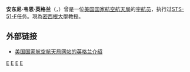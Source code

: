 {{宇航员信息框
| 姓名                  = 安东尼·韦恩·英格兰
| 照片                  = AnthonyWEngland.jpg
| 标题                  = 美国国家航空航天局宇航员
| 国籍                  = {{flagicon|USA}} [[美国|美国]]
| 状态                  = 已退役
| 出生日期          = 1942年5月15日
| 出生地点          = {{flagicon|USA}} [[印第安纳州|印第安纳州]]，[[印第安納波利斯|印第安納波利斯]]
| 之前职业          = [[地球化学|地球化学家]]
| 军阶                  = 
| 选择                  = [[第六组宇航员|第六组宇航员]]
| 太空时间          = 7天22小时45分钟
| 任务                  = [[STS-51-F|STS-51-F]]
| 任务徽章          = [[File:Sts-51-f-patch.png|30px]]
|}}

'''安东尼·韦恩·英格兰'''（{{lang|en|'''Anthony Wayne England'''}}，{{bd|1942年|5月15日|catIdx=E}}）曾是一位[[美国国家航空航天局|美国国家航空航天局]]的[[宇航员|宇航员]]，执行过[[STS-51-F|STS-51-F]]任务。現為[[密西根大學|密西根大學]]教授。

==外部链接==
*{{En icon}}[https://web.archive.org/web/20130927193607/http://www.jsc.nasa.gov/Bios/htmlbios/england-aw.html 美国国家航空航天局网站的英格兰介绍]

{{第六组宇航员}}
{{Authority control}}
{{宇航员小作品}}

[[Category:美国地质调查局工作人员|E]]
[[Category:第六组宇航员|E]]
[[Category:密歇根大學教師|E]]
[[Category:麻省理工学院理学院校友|E]]